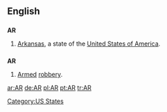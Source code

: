 {{see|ar|ár|är|år|A.R.}}

==English==

==={{abbreviation}}===
'''AR'''

# [[Arkansas]], a state of the [[United States of America]].

==={{initialism}}===
'''AR'''

# [[armed|Armed]] [[robbery]].

[[Category:US States]]

[[ar:AR]]
[[de:AR]]
[[pl:AR]]
[[pt:AR]]
[[tr:AR]]